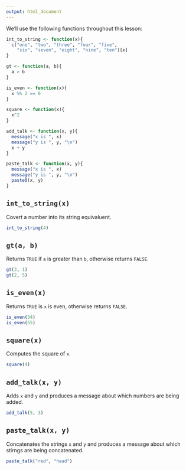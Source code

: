 ```yaml
---
output: html_document
---
```


We'll use the following functions throughout this lesson:

```r
int_to_string <- function(x){
  c("one", "two", "three", "four", "five",
    "six", "seven", "eight", "nine", "ten")[x]
}

gt <- function(a, b){
  a > b
}

is_even <- function(x){
  x %% 2 == 0
}

square <- function(x){
  x^2
}

add_talk <- function(x, y){
  message("x is ", x)
  message("y is ", y, "\n")
  x + y
}

paste_talk <- function(x, y){
  message("x is ", x)
  message("y is ", y, "\n")
  paste0(x, y)
}
```

## `int_to_string(x)`

Covert a number into its string equivaluent.

```r
int_to_string(4)
```

## `gt(a, b)`

Returns `TRUE` if `a` is greater than `b`, otherwise returns `FALSE`.

```r
gt(3, 1)
gt(2, 5)
```

## `is_even(x)`

Returns `TRUE` is `x` is even, otherwise returns `FALSE`.

```r
is_even(34)
is_even(55)
```

## `square(x)`

Computes the square of `x`.

```r
square(4)
```

## `add_talk(x, y)`

Adds `x` and `y` and produces a message about which numbers are being added.

```r
add_talk(5, 3)
```

## `paste_talk(x, y)`

Concatenates the strings `x` and `y` and produces a message about which stirngs
are being concatenated.

```r
paste_talk("red", "head")
```